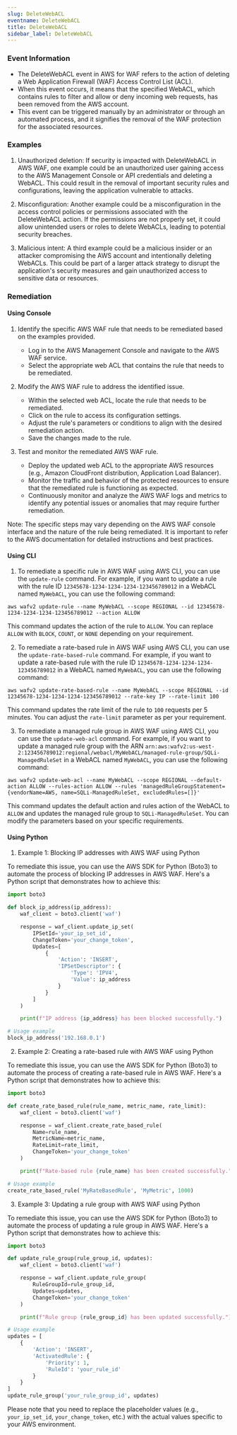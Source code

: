 ```yaml
--- 
slug: DeleteWebACL
eventname: DeleteWebACL
title: DeleteWebACL
sidebar_label: DeleteWebACL
---
```

                       
### Event Information

- The DeleteWebACL event in AWS for WAF refers to the action of deleting a Web Application Firewall (WAF) Access Control List (ACL).
- When this event occurs, it means that the specified WebACL, which contains rules to filter and allow or deny incoming web requests, has been removed from the AWS account.
- This event can be triggered manually by an administrator or through an automated process, and it signifies the removal of the WAF protection for the associated resources.


### Examples

1. Unauthorized deletion: If security is impacted with DeleteWebACL in AWS WAF, one example could be an unauthorized user gaining access to the AWS Management Console or API credentials and deleting a WebACL. This could result in the removal of important security rules and configurations, leaving the application vulnerable to attacks.

2. Misconfiguration: Another example could be a misconfiguration in the access control policies or permissions associated with the DeleteWebACL action. If the permissions are not properly set, it could allow unintended users or roles to delete WebACLs, leading to potential security breaches.

3. Malicious intent: A third example could be a malicious insider or an attacker compromising the AWS account and intentionally deleting WebACLs. This could be part of a larger attack strategy to disrupt the application's security measures and gain unauthorized access to sensitive data or resources.

### Remediation

#### Using Console

1. Identify the specific AWS WAF rule that needs to be remediated based on the examples provided.
   - Log in to the AWS Management Console and navigate to the AWS WAF service.
   - Select the appropriate web ACL that contains the rule that needs to be remediated.

2. Modify the AWS WAF rule to address the identified issue.
   - Within the selected web ACL, locate the rule that needs to be remediated.
   - Click on the rule to access its configuration settings.
   - Adjust the rule's parameters or conditions to align with the desired remediation action.
   - Save the changes made to the rule.

3. Test and monitor the remediated AWS WAF rule.
   - Deploy the updated web ACL to the appropriate AWS resources (e.g., Amazon CloudFront distribution, Application Load Balancer).
   - Monitor the traffic and behavior of the protected resources to ensure that the remediated rule is functioning as expected.
   - Continuously monitor and analyze the AWS WAF logs and metrics to identify any potential issues or anomalies that may require further remediation.

Note: The specific steps may vary depending on the AWS WAF console interface and the nature of the rule being remediated. It is important to refer to the AWS documentation for detailed instructions and best practices.

#### Using CLI

1. To remediate a specific rule in AWS WAF using AWS CLI, you can use the `update-rule` command. For example, if you want to update a rule with the rule ID `12345678-1234-1234-1234-123456789012` in a WebACL named `MyWebACL`, you can use the following command:

```
aws wafv2 update-rule --name MyWebACL --scope REGIONAL --id 12345678-1234-1234-1234-123456789012 --action ALLOW
```

This command updates the action of the rule to `ALLOW`. You can replace `ALLOW` with `BLOCK`, `COUNT`, or `NONE` depending on your requirement.

2. To remediate a rate-based rule in AWS WAF using AWS CLI, you can use the `update-rate-based-rule` command. For example, if you want to update a rate-based rule with the rule ID `12345678-1234-1234-1234-123456789012` in a WebACL named `MyWebACL`, you can use the following command:

```
aws wafv2 update-rate-based-rule --name MyWebACL --scope REGIONAL --id 12345678-1234-1234-1234-123456789012 --rate-key IP --rate-limit 100
```

This command updates the rate limit of the rule to `100` requests per 5 minutes. You can adjust the `rate-limit` parameter as per your requirement.

3. To remediate a managed rule group in AWS WAF using AWS CLI, you can use the `update-web-acl` command. For example, if you want to update a managed rule group with the ARN `arn:aws:wafv2:us-west-2:123456789012:regional/webacl/MyWebACL/managed-rule-group/SQLi-ManagedRuleSet` in a WebACL named `MyWebACL`, you can use the following command:

```
aws wafv2 update-web-acl --name MyWebACL --scope REGIONAL --default-action ALLOW --rules-action ALLOW --rules 'managedRuleGroupStatement={vendorName=AWS, name=SQLi-ManagedRuleSet, excludedRules=[]}'
```

This command updates the default action and rules action of the WebACL to `ALLOW` and updates the managed rule group to `SQLi-ManagedRuleSet`. You can modify the parameters based on your specific requirements.

#### Using Python

1. Example 1: Blocking IP addresses with AWS WAF using Python

To remediate this issue, you can use the AWS SDK for Python (Boto3) to automate the process of blocking IP addresses in AWS WAF. Here's a Python script that demonstrates how to achieve this:

```python
import boto3

def block_ip_address(ip_address):
    waf_client = boto3.client('waf')

    response = waf_client.update_ip_set(
        IPSetId='your_ip_set_id',
        ChangeToken='your_change_token',
        Updates=[
            {
                'Action': 'INSERT',
                'IPSetDescriptor': {
                    'Type': 'IPV4',
                    'Value': ip_address
                }
            }
        ]
    )

    print(f"IP address {ip_address} has been blocked successfully.")

# Usage example
block_ip_address('192.168.0.1')
```

2. Example 2: Creating a rate-based rule with AWS WAF using Python

To remediate this issue, you can use the AWS SDK for Python (Boto3) to automate the process of creating a rate-based rule in AWS WAF. Here's a Python script that demonstrates how to achieve this:

```python
import boto3

def create_rate_based_rule(rule_name, metric_name, rate_limit):
    waf_client = boto3.client('waf')

    response = waf_client.create_rate_based_rule(
        Name=rule_name,
        MetricName=metric_name,
        RateLimit=rate_limit,
        ChangeToken='your_change_token'
    )

    print(f"Rate-based rule {rule_name} has been created successfully.")

# Usage example
create_rate_based_rule('MyRateBasedRule', 'MyMetric', 1000)
```

3. Example 3: Updating a rule group with AWS WAF using Python

To remediate this issue, you can use the AWS SDK for Python (Boto3) to automate the process of updating a rule group in AWS WAF. Here's a Python script that demonstrates how to achieve this:

```python
import boto3

def update_rule_group(rule_group_id, updates):
    waf_client = boto3.client('waf')

    response = waf_client.update_rule_group(
        RuleGroupId=rule_group_id,
        Updates=updates,
        ChangeToken='your_change_token'
    )

    print(f"Rule group {rule_group_id} has been updated successfully.")

# Usage example
updates = [
    {
        'Action': 'INSERT',
        'ActivatedRule': {
            'Priority': 1,
            'RuleId': 'your_rule_id'
        }
    }
]
update_rule_group('your_rule_group_id', updates)
```

Please note that you need to replace the placeholder values (e.g., `your_ip_set_id`, `your_change_token`, etc.) with the actual values specific to your AWS environment.


 